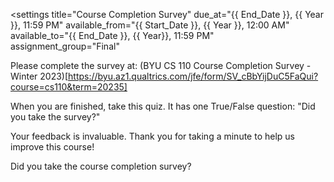 <quiz>

<settings title="Course Completion Survey" 
    due_at="{{ End_Date }}, {{ Year }}, 11:59 PM"
    available_from="{{ Start_Date }}, {{ Year }}, 12:00 AM"
    available_to="{{ End_Date }}, {{ Year}}, 11:59 PM"
    assignment_group="Final"
>
</settings>

<description>

Please complete the survey at: (BYU CS 110 Course Completion Survey - Winter 2023)[https://byu.az1.qualtrics.com/jfe/form/SV_cBbYijDuC5FaQui?course=cs110&term=20235]
    
When you are finished, take this quiz. It has one True/False question: "Did you take the survey?"
    
Your feedback is invaluable. Thank you for taking a minute to help us improve this course!
</description>

<question type="true-false" points="10">
    <correct>
        Did you take the course completion survey?
    </correct>
</question>

</quiz>